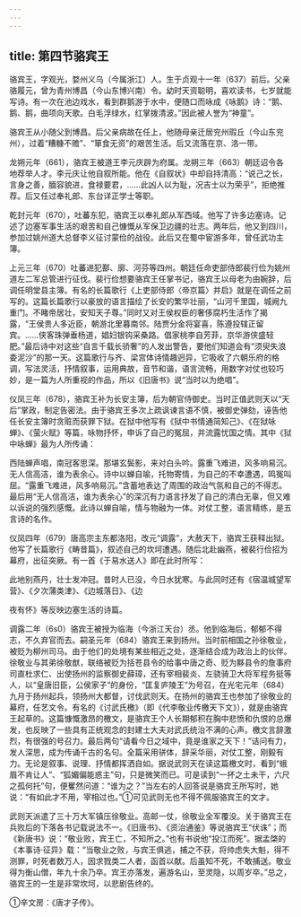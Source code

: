 ```yaml
---
---
---
```

title: 第四节骆宾王
---



骆宾王，字观光，婺州义乌（今属浙江）人。生于贞观十一年（637）前后。父亲骆履元，曾为青州博昌（今山东博兴南）令。幼时天资聪明，喜欢读书，七岁就能写诗。有一次在池边戏水，看到群鹅游于水中，便随口而咏成《咏鹅》诗：“鹅、鹅、鹅，曲项向天歌。白毛浮绿水，红掌拨清波。”因此被人誉为“神童”。

骆宾王从小随父到博昌。后父亲病故在任上，他随母亲迁居兖州瑕丘（今山东兖州），过着“糟糠不赡”、“箪食无资”的艰苦生活。后又流落在京、洛一带。

龙朔元年（661），骆宾王被道王李元庆辟为府属。龙朔三年（663）朝廷诏令各地荐举人才。李元庆让他自叙所能。他在《自叙状》中却自持清高：“说己之长，言身之善，腼容貌进，食禄要君，……此凶人以为耻，况吉士以为荣乎”，拒绝推荐。后又任过奉礼郎、东台详正学士等职。

乾封元年（670），吐蕃东犯，骆宾王以奉礼郎从军西域。他写了许多边塞诗。记述了边塞军事生活的艰苦和自己慷慨从军保卫边疆的壮志。两年后，他又到四川，参加过姚州道大总督李义征讨蒙俭的战役。此后又在蜀中宦游多年，曾任武功主簿。

上元三年（670）吐蕃进犯鄯、廓、河芬等四州。朝廷任命吏部侍郎裴行俭为姚州道左二军总管进行征伐。裴行俭想要骆宾王任掌书记，骆宾王以母老为由婉辞，后调任明堂县主簿。有名的长篇歌行《上吏部侍郎〈帝京篇〉并启》就是在调任之前写的。这篇长篇歌行以豪放的语言描绘了长安的繁华壮丽，“山河千里国，城阙九重门。不睹帝居壮，安知天子尊。”同时又对王侯权臣的奢侈腐朽生活作了揭露，“王侯贵人多近臣，朝游北里暮南邻。陆贾分金将宴喜，陈遵投辖正留宾。……侠客珠弹垂杨道，娼妇银钩采桑路。倡家桃李自芳菲，京华游侠盛轻肥。”最后诗中对这些“自言千载长骄奢”的人发出警告，要他们知道会有“须臾失浪委泥沙”的那一天。这篇歌行与齐、梁宫体诗情趣迥异，它吸收了六朝乐府的格调，写法灵活，抒情叙事，运用典故，音节和谐，语言流畅，用数字对仗也较巧妙，是一篇为人所重视的作品，所以《旧唐书》说“当时以为绝唱”。

仪凤三年（678），骆宾王补为长安主簿，后为朝官侍御史。当时正值武则天以“天后”掌政，制定告密法。由于骆宾王多次上疏讽谏言语不慎，被御史弹劾，诬告他任长安主簿时贪赃而获罪下狱。在狱中他写有《狱中书情通简知己》、《在狱咏蝉》、《萤火赋》等篇，咏物抒怀，申诉了自己的冤屈，并流露忧国之情。其中《狱中咏蝉》最为人所传诵：

西陆蝉声唱，南冠客思深。那堪玄鬓影，来对白头吟。露重飞难进，风多响易沉。无人信高洁，谁为表余心。诗中以蝉自喻，托物寄情，为自己的不幸遭遇，鸣冤叫屈。“露重飞难进，风多响易沉。”含蓄地表达了周围的政治气氛和自己的不得志。最后用“无人信高洁，谁为表余心”的深沉有力语言抒发了自己的清白无辜，但又难以诉说的强烈感慨。此诗以蝉自喻，情与物融为一体。对仗工整，语言精练，是五言诗的名作。

仪凤四年（679）唐高宗主东都洛阳，改元“调露”，大赦天下，骆宾王获释出狱。他写了长篇歌行《畴昔篇》，叙述自己的坎坷遭遇。随后北赴幽燕，被裴行俭招为幕府，出征突厥。有一首《于易水送人》即在此时所写：

此地别燕丹，壮士发冲冠。昔时人已没，今日水犹寒。与此同时还有《宿温城望军营》、《夕次蒲类津》、《边城落日》、《边

夜有怀》等反映边塞生活的诗篇。

调露二年（6s0）骆宾王被授为临海（今浙江天台）丞。他到临海后，郁郁不得志，不久弃官而去。嗣圣元年（684）骆宾王来到扬州。当时前相国之孙徐敬业，被贬为柳州司马。由于他们的处境有某些相近之处，逐渐结合成为政治上的伙伴。徐敬业与其弟徐敬猷，联络被贬为括苍县令的给事中唐之奇、贬为黟县令的詹事府司直杜求仁、出使扬州的监察御史薛璋，还有宰相裴炎、左骁骑卫大将军程务挺等人，以“皇唐旧臣，公侯家子”的身份，“匡复庐陵王”为号召，在光宅元年（684）九月于扬州起兵，领扬州大都督，讨伐武则天。在扬州的骆宾王也参加了徐敬业的幕府，任艺文令。有名的《讨武氏檄》（即《代李敬业传檄天下文》），就是由骆宾王起草的。这篇慷慨激昂的檄文，是骆宾王个人长期郁积在胸中悲愤和仇恨的总爆发，也反映了一些具有正统观念的封建士大夫对武氏统治不满的心声。檄文言辞激烈，有很强的号召力。最后两句“请看今日之域中，竟是谁家之天下！”诘问有力，发人深思，成为传诵千古的名句。全篇采用骈体，辞采华丽，对仗工整，刚毅有力。无论是叙事、说理、抒情都挥洒自如。据说武则天在读这篇檄文时，看到“蛾眉不肯让人”、“狐媚偏能惑主”句，只是微笑而已。可是读到“一抔之土未干，六尺之孤何托”句，便矍然问道：“谁为之？”当左右的人回答说是骆宾王所写时，她说：“有如此才不用，宰相过也。”①可见武则无也不得不佩服骆宾王的文才。

武则天派遣了三十万大军镇压徐敬业。高邮一仗，徐敬业全军覆没。关于骆宾王在兵败后的下落各书记载说法不一。《旧唐书》、《资治通鉴》等说骆宾王“伏诛”；而《新唐书》说：“敬业败，宾王亡，不知所之。”也有书说他“投江而死”。据孟棨的《本事诗·征异》载：“当敬业之败，与宾王俱逃，捕之不获，将帅虑失大魁，得不测罪，时死者数万人，因求戮类二人者，函首以献。后虽知不死，不敢捕送。敬业得为衡山僧，年九十余乃卒。宾王亦落发，遍游名山，至灵隐，以周岁卒。”总之，骆宾王的一生是非常坎坷，以悲剧告终的。

①辛文房：《唐才子传》。
